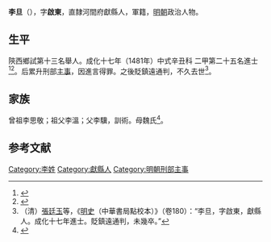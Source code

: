 {{Otheruses|other=名为李旦的其他人物|李旦 (消歧義)}}
{{Otheruses|other=名为李启东的其他人物|李启东}}
{{明清人物信息框
| 姓名 = 李旦
| 原名 =
| 圖片名稱= 
| 圖片大小 =
| 圖片說明 = 
| 最高職務 =鎮遠通判
| 國家 = 大明 
| 爵位 =
| 籍貫 = 直隸河間府獻縣
| 族裔 = 
| 字號 = 
| 諡號 =
| 出生日期 = 生年不詳
| 出生地點 = <!---直隸河間府獻縣--->
| 逝世日期 = 卒年不詳 
| 逝世地點 =
| 墓葬 =
| 配偶 = 
| 親屬 = 
| 出身 =
* 成化十七年辛丑科進士出身
| 經歷 =
| 著作 =  
}}
'''李旦'''（{{bd|？||？|catIdx=}}），字'''啟東'''，直隸河間府獻縣人，軍籍，[[明朝|明朝]]政治人物。

== 生平 ==
陝西鄉試第十三名舉人。成化十七年（1481年）中式辛丑科<!---會試第二十七名--->二甲第二十五名進士<ref>{{Cite book|title=《[[皇明贡举考|皇明贡举考]]》卷五|last=（明）[[张朝瑞|张朝瑞]]|first=|publisher=《续修四库全书》史部第828册|year=|isbn=|location=|pages=}}</ref><ref>{{Cite book|title=贡举志五种 上|last=鲁小俊，江俊伟著|first=|publisher=武汉：武汉大学出版社|year=2009|isbn=978-7-307-07043-1|location=|pages=254-256}}</ref>。后累升刑部[[主事|主事]]，因進言得罪。之後貶鎮遠通判，不久去世<ref>（清）[[張廷玉|張廷玉]]等，《[[明史|明史]]（中華書局點校本）》（卷180）：“李旦，字啟東，獻縣人。成化十七年進士。貶鎮遠通判，未幾卒。”</ref>。

== 家族 ==
曾祖李思敬；祖父李溫；父李驥，訓術。母魏氏<ref>{{Cite book|title=天一阁藏明代科举录选刊 登科录 点校本|last=龚延明主编|first=|publisher=宁波出版社|year=2016|isbn=978-7-5526-2320-8|location=宁波|pages=|quote=《天一閣藏明代科舉錄選刊.登科錄》之《成化十七年進士登科錄》}}</ref>。

==参考文献==
{{reflist}}

{{成化十七年辛丑科殿試金榜}}

{{Authority control}}

{{DEFAULTSORT:Li李}}
[[Category:李姓|Category:李姓]]
[[Category:獻縣人|Category:獻縣人]]
[[Category:明朝刑部主事|Category:明朝刑部主事]]